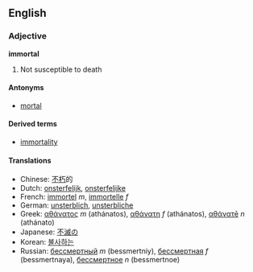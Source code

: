 ==English==
===Adjective===
'''immortal'''

# Not susceptible to death

====Antonyms====
*[[mortal]]

====Derived terms====
*[[immortality]]

====Translations====
*Chinese: [[不朽]]的
*Dutch: [[onsterfelijk]], [[onsterfelijke]]
*French: [[immortel]] ''m'', [[immortelle]] ''f''
*German: [[unsterblich]], [[unsterbliche]]
*Greek: [[αθάνατος]] ''m'' (athánatos), [[αθάνατη]] ''f'' (athánatos), [[αθάνατē]] ''n'' (athánato)
*Japanese: [[不滅]]の
*Korean: [[불사하는]]
*Russian: [[бессмертный]] ''m'' (bessmertniy), [[бессмертная]] ''f'' (bessmertnaya), [[бессмертное]] ''n'' (bessmertnoe)